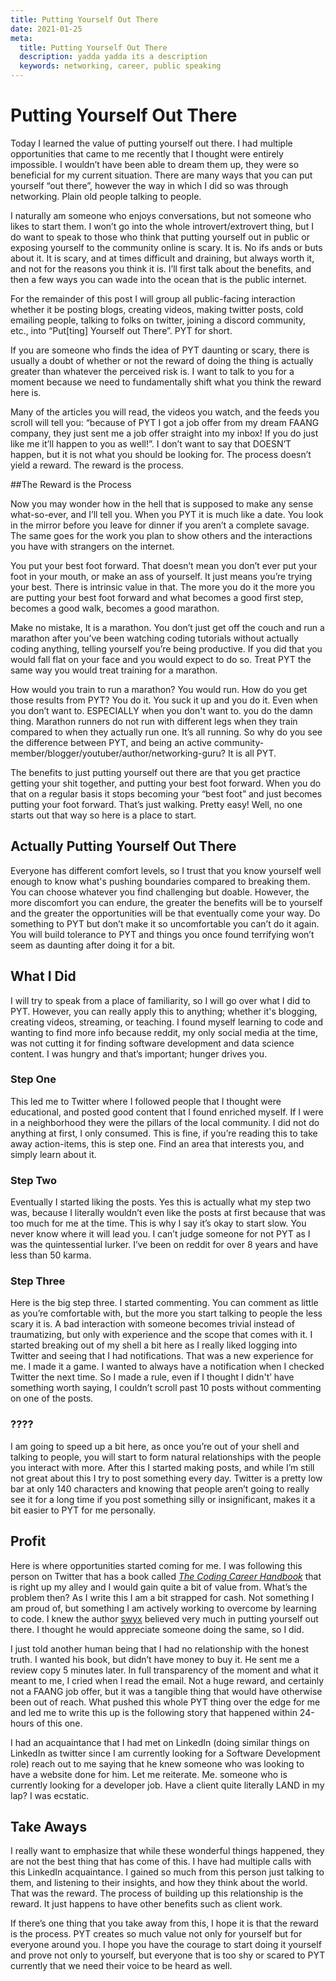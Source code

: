 ```yaml
---
title: Putting Yourself Out There
date: 2021-01-25
meta:
  title: Putting Yourself Out There
  description: yadda yadda its a description
  keywords: networking, career, public speaking
---
```


# Putting Yourself Out There

Today I learned the value of putting yourself out there. I had multiple opportunities that came to me recently that I thought were entirely impossible. I wouldn’t have been able to dream them up, they were so beneficial for my current situation. There are many ways that you can put yourself “out there”, however the way in which I did so was through networking. Plain old people talking to people. 

I naturally am someone who enjoys conversations, but not someone who likes to start them. I won’t go into the whole introvert/extrovert thing, but I do want to speak to those who think that putting yourself out in public or exposing yourself to the community online is scary. It is. No ifs ands or buts about it. It is scary, and at times difficult and draining, but always worth it, and not for the reasons you think it is. I’ll first talk about the benefits, and then a few ways you can wade into the ocean that is the public internet.

For the remainder of this post I will group all public-facing interaction whether it be posting blogs, creating videos, making twitter posts, cold emailing people, talking to folks on twitter, joining a discord community, etc., into “Put[ting] Yourself out There”. PYT for short. 

If you are someone who finds the idea of PYT daunting or scary, there is usually a doubt of whether or not the reward of doing the thing is actually greater than whatever the perceived risk is. I want to talk to you for a moment because we need to fundamentally shift what you think the reward here is. 

Many of the articles you will read, the videos you watch, and the feeds you scroll will tell you:  “because of PYT I got a job offer from my dream FAANG company, they just sent me a job offer straight into my inbox! If you do just like me it’ll happen to you as well!”. I don’t want to say that DOESN’T happen, but it is not what you should be looking for. The process doesn’t yield a reward. The reward is the process.

##The Reward is the Process

Now you may wonder how in the hell that is supposed to make any sense what-so-ever, and I’ll tell you. When you PYT it is much like a date. You look in the mirror before you leave for dinner if you aren’t a complete savage. The same goes for the work you plan to show others and the interactions you have with strangers on the internet.

You put your best foot forward. That doesn’t mean you don’t ever put your foot in your mouth, or make an ass of yourself. It just means you’re trying your best. There is intrinsic value in that. The more you do it the more you are putting your best foot forward and what becomes a good first step, becomes a good walk, becomes a good marathon.

Make no mistake, It is a marathon. You don’t just get off the couch and run a marathon after you’ve been watching coding tutorials without actually coding anything, telling yourself you’re being productive. If you did that you would fall flat on your face and you would expect to do so. Treat PYT the same way you would treat training for a marathon. 

How would you train to run a marathon? You would run. How do you get those results from PYT? You do it. You suck it up and you do it. Even when you don’t want to. ESPECIALLY when you don't want to. you do the damn thing. Marathon runners do not run with different legs when they train compared to when they actually run one. It’s all running. So why do you see the difference between PYT, and being an active community-member/blogger/youtuber/author/networking-guru?
It is all PYT.

The benefits to just putting yourself out there are that you get practice getting your shit together, and putting your best foot forward. When you do that on a regular basis it stops becoming your “best foot” and just becomes putting your foot forward. That’s just walking.  Pretty easy!  Well, no one starts out that way so here is a place to start.

## Actually Putting Yourself Out There

Everyone has different comfort levels, so I trust that you know yourself well enough to know what's pushing boundaries compared to breaking them. You can choose whatever you find challenging but doable. However, the more discomfort you can endure, the greater the benefits will be to yourself and the greater the opportunities will be that eventually come your way. Do something to PYT but don’t make it so uncomfortable you can’t do it again. You will build tolerance to PYT and things you once found terrifying won’t seem as daunting after doing it for a bit.

## What I Did

I will try to speak from a place of familiarity, so I will go over what I did to PYT. However, you can really apply this to anything; whether it's blogging, creating videos, streaming, or teaching. I found myself learning to code and wanting to find more info because reddit, my only social media at the time, was not cutting it for finding software development and data science content. I was hungry and that’s important; hunger drives you.

### Step One

This led me to Twitter where I followed people that I thought were educational, and posted good content that I found enriched myself. If I were in a neighborhood they were the pillars of the local community. I did not do anything at first, I only consumed. This is fine, if you’re reading this to take away action-items, this is step one. Find an area that interests you, and simply learn about it.


### Step Two

Eventually I started liking the posts. Yes this is actually what my step two was, because I literally wouldn’t even like the posts at first because that was too much for me at the time. This is why I say it’s okay to start slow. You never know where it will lead you. I can’t judge someone for not PYT as I was the quintessential lurker. I’ve been on reddit for over 8 years and have less than 50 karma.

### Step Three

Here is the big step three. I started commenting. You can comment as little as you’re comfortable with, but the more you start talking to people the less scary it is. A bad interaction with someone becomes trivial instead of traumatizing, but only with experience and the scope that comes with it. I started breaking out of my shell a bit here as I really liked logging into Twitter and seeing that I had notifications. That was a new experience for me. I made it a game. I wanted to always have a notification when I checked Twitter the next time. So I made a rule, even if I thought I didn't’ have something worth saying,  I couldn’t scroll past 10 posts without commenting on one of the posts.

### ????

I am going to speed up a bit here, as once you’re out of your shell and talking to people, you will start to form natural relationships with the people you interact with more. After this I started making posts, and while I’m still not great about this I try to post something every day. Twitter is a pretty low bar at only 140 characters and knowing that people aren’t going to really see it for a long time if you post something silly or insignificant, makes it a bit easier to PYT for me personally. 


## Profit

Here is where opportunities started coming for me. I was following this person on Twitter that has a book called [*The Coding Career Handbook*](https://www.learninpublic.org/) that is right up my alley and I would gain quite a bit of value from. What’s the problem then? As I write this I am a bit strapped for cash. Not something I am proud of, but something I am actively working to overcome by learning to code. I knew the author [swyx](https://twitter.com/swyx) believed very much in putting yourself out there. I thought he would appreciate someone doing the same, so I did. 

I just told another human being that I had no relationship with the honest truth. I wanted his book, but didn’t have money to buy it. He sent me a review copy 5 minutes later. In full transparency of the moment and what it meant to me, I cried when I read the email. Not a huge reward, and certainly not a FAANG job offer, but it was a tangible thing that would have otherwise been out of reach. What pushed this whole PYT thing over the edge for me and led me to write this up is the following story that happened within 24-hours of this one.

I had an acquaintance that I had met on LinkedIn (doing similar things on LinkedIn as twitter since I am currently looking for a Software Development role) reach out to me saying that he knew someone who was looking to have a website done for him. Let me reiterate. Me. someone who is currently looking for a developer job. Have a client quite literally LAND in my lap? I was ecstatic. 


## Take Aways

I really want to emphasize that while these wonderful things happened, they are not the best thing that has come of this. I have had multiple calls with this LinkedIn acquaintance. I gained so much from this person just talking to them, and listening to their insights, and how they think about the world. That was the reward. The process of building up this relationship is the reward. It just happens to have other benefits such as client work.

If there’s one thing that you take away from this, I hope it is that the reward is the process. PYT creates so much value not only for yourself but for everyone around you. I hope you have the courage to start doing it yourself and prove not only to yourself, but everyone that is too shy or scared to PYT currently that we need their voice to be heard as well.
	


